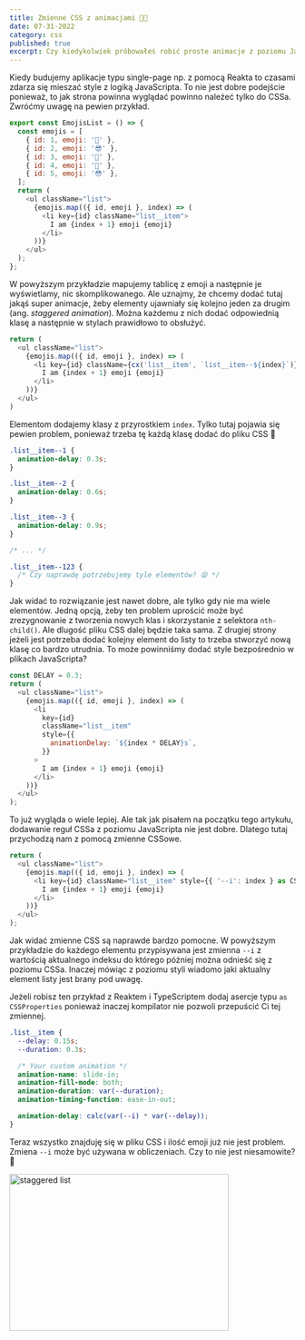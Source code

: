 ```yaml
---
title: Zmienne CSS z animacjami 😶‍🌫️
date: 07-31-2022
category: css
published: true
excerpt: Czy kiedykolwiek próbowałeś robić proste animacje z poziomu JavaScripta? Jeżeli tak, to sprawdź jak zmienne CSS upraszczają nam życie.
---
```


Kiedy budujemy aplikacje typu single-page np. z pomocą Reakta to czasami zdarza się mieszać style z logiką JavaScripta. To nie jest dobre podejście ponieważ, to jak strona powinna wyglądać powinno należeć tylko do CSSa. Zwróćmy uwagę na pewien przykład.

```js
export const EmojisList = () => {
  const emojis = [
    { id: 1, emoji: '🥰' },
    { id: 2, emoji: '😎' },
    { id: 3, emoji: '🤨' },
    { id: 4, emoji: '🤗' },
    { id: 5, emoji: '😳' },
  ];
  return (
    <ul className="list">
      {emojis.map(({ id, emoji }, index) => (
        <li key={id} className="list__item">
          I am {index + 1} emoji {emoji}
        </li>
      ))}
    </ul>
  );
};
```

W powyższym przykładzie mapujemy tablicę z emoji a następnie je wyświetlamy, nic skomplikowanego. Ale uznajmy, że chcemy dodać tutaj jakąś super animacje, żeby elementy ujawniały się kolejno jeden za drugim (ang. <i>staggered animation</i>). Można każdemu z nich dodać odpowiednią klasę a następnie w stylach prawidłowo to obsłużyć.

```js
return (
  <ul className="list">
    {emojis.map(({ id, emoji }, index) => (
      <li key={id} className={cx('list__item', `list__item--${index}`)}>
        I am {index + 1} emoji {emoji}
      </li>
    ))}
  </ul>
)
```
Elementom dodajemy klasy z przyrostkiem `index`. Tylko tutaj pojawia się pewien problem, ponieważ trzeba tę każdą klasę dodać do pliku CSS 🤨

```css
.list__item--1 {
  animation-delay: 0.3s;
}

.list__item--2 {
  animation-delay: 0.6s;
}

.list__item--3 {
  animation-delay: 0.9s;
}

/* ... */

.list__item--123 {
  /* Czy naprawdę potrzebujemy tyle elementów? 😫 */
}
```

Jak widać to rozwiązanie jest nawet dobre, ale tylko gdy nie ma wiele elementów. Jedną opcją, żeby ten problem uprościć może być zrezygnowanie z tworzenia nowych klas i skorzystanie z selektora `nth-child()`. Ale dlugość pliku CSS dalej będzie taka sama. Z drugiej strony jeżeli jest potrzeba dodać kolejny element do listy to trzeba stworzyć nową klasę co bardzo utrudnia. To może powinniśmy dodać style bezpośrednio w plikach JavaScripta? 

```js
const DELAY = 0.3;
return (
  <ul className="list">
    {emojis.map(({ id, emoji }, index) => (
      <li
        key={id}
        className="list__item"
        style={{
          animationDelay: `${index * DELAY}s`,
        }}
      >
        I am {index + 1} emoji {emoji}
      </li>
    ))}
  </ul>
);
```

To już wygląda o wiele lepiej. Ale tak jak pisałem na początku tego artykułu, dodawanie reguł CSSa z poziomu JavaScripta nie jest dobre. Dlatego tutaj przychodzą nam z pomocą zmienne CSSowe.

```ts
return (
  <ul className="list">
    {emojis.map(({ id, emoji }, index) => (
      <li key={id} className="list__item" style={{ '--i': index } as CSSProperties}>
        I am {index + 1} emoji {emoji}
      </li>
    ))}
  </ul>
);
```
Jak widać zmienne CSS są naprawde bardzo pomocne. W powyższym przykładzie do każdego elementu przypisywana jest zmienna `--i` z wartością aktualnego indeksu do którego póżniej można odnieść się z poziomu CSSa. Inaczej mówiąc z poziomu styli wiadomo jaki aktualny element listy jest brany pod uwagę. 

<Callout>Jeżeli robisz ten przykład z Reaktem i TypeScriptem dodaj asercje typu `as CSSProperties` ponieważ inaczej kompilator nie pozwoli przepuścić Ci tej zmiennej.</Callout>

```css
.list__item {
  --delay: 0.15s;
  --duration: 0.3s;

  /* Your custom animation */
  animation-name: slide-in;
  animation-fill-mode: both;
  animation-duration: var(--duration);
  animation-timing-function: ease-in-out;

  animation-delay: calc(var(--i) * var(--delay));
}
```

Teraz wszystko znajduję się w pliku CSS i ilość emoji już nie jest problem. Zmiena `--i` może być używana w obliczeniach. Czy to nie jest niesamowite? 🤯

<div style={{ textAlign: 'center' }}>
  <Image
    alt="staggered list"
    src="/gifs/staggered-list.gif"
    width="386"
    height="276"
  />
</div>
